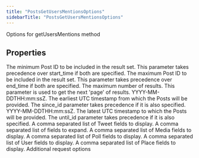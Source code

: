 ```yaml
---
title: "PostsGetUsersMentionsOptions"
sidebarTitle: "PostsGetUsersMentionsOptions"
---
```


Options for getUsersMentions method

## Properties

<ParamField name="sinceId" type="string">
The minimum Post ID to be included in the result set. This parameter takes precedence over start_time if both are specified.
</ParamField>





<ParamField name="untilId" type="string">
The maximum Post ID to be included in the result set. This parameter takes precedence over end_time if both are specified.
</ParamField>





<ParamField name="maxResults" type="number">
The maximum number of results.
</ParamField>





<ParamField name="paginationToken" type="string">
This parameter is used to get the next 'page' of results.
</ParamField>





<ParamField name="startTime" type="string">
YYYY-MM-DDTHH:mm:ssZ. The earliest UTC timestamp from which the Posts will be provided. The since_id parameter takes precedence if it is also specified.
</ParamField>





<ParamField name="endTime" type="string">
YYYY-MM-DDTHH:mm:ssZ. The latest UTC timestamp to which the Posts will be provided. The until_id parameter takes precedence if it is also specified.
</ParamField>





<ParamField name="tweetfields" type="string[]">
A comma separated list of Tweet fields to display.
</ParamField>





<ParamField name="expansions" type="string[]">
A comma separated list of fields to expand.
</ParamField>





<ParamField name="mediafields" type="string[]">
A comma separated list of Media fields to display.
</ParamField>





<ParamField name="pollfields" type="string[]">
A comma separated list of Poll fields to display.
</ParamField>





<ParamField name="userfields" type="string[]">
A comma separated list of User fields to display.
</ParamField>





<ParamField name="placefields" type="string[]">
A comma separated list of Place fields to display.
</ParamField>





<ParamField name="requestOptions" type="[RequestOptions](/xdks/typescript/reference/interfaces/RequestOptions)">
Additional request options
</ParamField>



